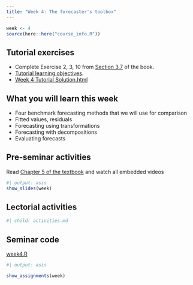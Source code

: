 ```yaml
---
title: "Week 4: The forecaster's toolbox"
---
```


```r
week <- 4
source(here::here("course_info.R"))
```

## Tutorial exercises

-   Complete Exercise 2, 3, 10 from [Section 3.7](https://otexts.com/fpp3/decomposition-exercises.html) of the book.
-   [Tutorial learning objectives](tute-lo.qmd).
-   <i class="bi bi-download"></i> [Week 4 Tutorial Solution.html](Week4.html){download="Week 4 Tutorial Solution.html"}

## What you will learn this week

* Four benchmark forecasting methods that we will use for comparison
* Fitted values, residuals
* Forecasting using transformations
* Forecasting with decompositions
* Evaluating forecasts


## Pre-seminar activities

Read [Chapter 5 of the textbook](https://otexts.com/fpp3/toolbox.html) and watch all embedded videos

```r
#| output: asis
show_slides(week)
```

## Lectorial activities

```r
#| child: activities.md
```


## Seminar code

::: {.callout appearance="minimal"}
<i class="bi bi-download"></i> [week4.R](week4.R){download="week4.R"}
:::



```r
#| output: asis

show_assignments(week)
```
